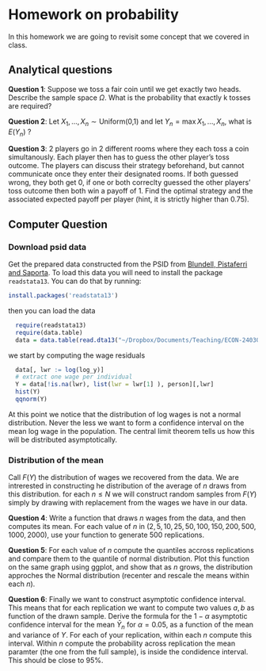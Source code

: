 
# Homework on probability

In this homework we are going to revisit some concept that we covered in class.

## Analytical questions

**Question 1**: Suppose we toss a fair coin until we get exactly two heads. Describe the sample space $\Omega$. What is the probability that exactly k tosses are required?

**Question 2**: Let $X_1,...,X_n \sim \text{Uniform(0,1)}$ and let $Y_n = \max{X_1,...,X_n}$, what is $E(Y_n)$ ?

**Question 3**: 2 players go in 2 different rooms where they each toss a coin simultanously. Each player then has to guess the other player's toss outcome. The players can discuss their strategy beforehand, but cannot communicate once they enter their designated rooms. If both guessed wrong, they both get 0, if one or both correclty guessed the other players' toss outcome then both win a payoff of 1. Find the optimal strategy and the associated expected payoff per player (hint, it is strictly higher than $0.75$).

## Computer Question

### Download psid data 

Get the prepared data constructed from the PSID from [Blundell, Pistaferri and Saporta](http://www.tau.ac.il/~itaysap/AER_BPS_data.zip). To load this data you will need to install the package `readstata13`. You can do that by running:

```r
install.packages('readstata13')
```

then you can load the data
```r
  require(readstata13)
  require(data.table)
  data = data.table(read.dta13("~/Dropbox/Documents/Teaching/ECON-24030/lectures-laborsupply/homeworks/data/AER_2012_1549_data/output/data4estimation.dta"))
```

we start by computing the wage residuals
```r
  data[, lwr := log(log_y)]
  # extract one wage per individual
  Y = data[!is.na(lwr), list(lwr = lwr[1] ), person][,lwr]
  hist(Y)
  qqnorm(Y)
```

At this point we notice that the distribution of log wages is not a normal distribution. Never the less we want to form a confidence interval on the mean log wage in the population. The central limit theorem tells us how this will be distributed asymptotically.

### Distribution of the mean 

Call $F(Y)$ the distribution of wages we recovered from the data. We are intrerested in constructing he distribution of the average of $n$ draws from this distribution. for each $n \leq N$ we will construct random samples from $F(Y)$ simply by drawing with replacement from the wages we have in our data.

**Question 4**: Write a function that draws $n$ wages from the data, and then computes its mean. For each value of $n$ in $(2,5,10,25,50,100,150,200,500,1000,2000)$, use your function to generate 500 replications. 

**Question 5**: For each value of $n$ compute the quantiles accross replications and compare them to the quantile of normal distribution. Plot this function on the same graph using ggplot, and show that as $n$ grows, the distribution approches the Normal distribution (recenter and rescale the means within each $n$).

**Question 6**: Finally we want to construct asymptotic confidence interval. This means that for each replication we want to compute two values $a,b$ as function of the drawn sample. Derive the formula for the  $1-\alpha$ asymptotic confidence interval for the mean $\bar{Y}_n$ for $\alpha=0.05$, as a function of the mean and variance of $Y$. For each of your replication, within each $n$ compute this interval. Within $n$ compute the probability across replication the mean paramter (the one from the full sample), is inside the condidence interval. This should be close to $95\%$.



